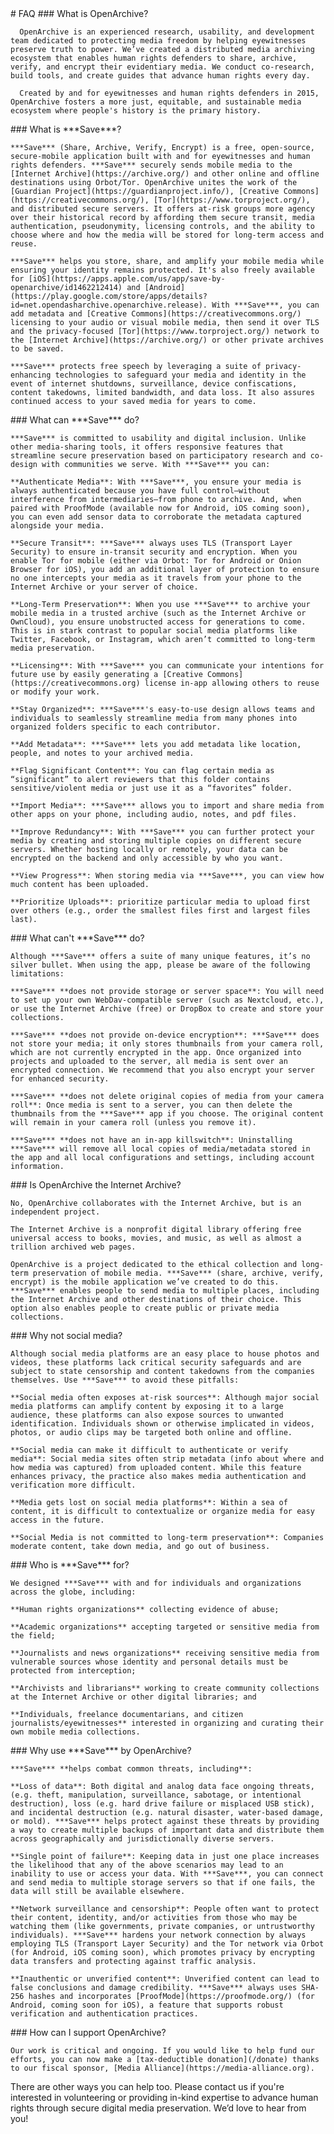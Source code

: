 
<HeaderSection>
  # FAQ

</HeaderSection>

<QuestionsSection>
  <QuestionItem>
      ### What is OpenArchive?

      OpenArchive is an experienced research, usability, and development team dedicated to protecting media freedom by helping eyewitnesses preserve truth to power. We’ve created a distributed media archiving ecosystem that enables human rights defenders to share, archive, verify, and encrypt their evidentiary media. We conduct co-research, build tools, and create guides that advance human rights every day.
    
      Created by and for eyewitnesses and human rights defenders in 2015, OpenArchive fosters a more just, equitable, and sustainable media ecosystem where people's history is the primary history.

  </QuestionItem>

  <QuestionItem>
      ### What is ***Save***?

    ***Save*** (Share, Archive, Verify, Encrypt) is a free, open-source, secure-mobile application built with and for eyewitnesses and human rights defenders. ***Save*** securely sends mobile media to the [Internet Archive](https://archive.org/) and other online and offline destinations using Orbot/Tor. OpenArchive unites the work of the [Guardian Project](https://guardianproject.info/), [Creative Commons](https://creativecommons.org/), [Tor](https://www.torproject.org/), and distributed secure servers. It offers at-risk groups more agency over their historical record by affording them secure transit, media authentication, pseudonymity, licensing controls, and the ability to choose where and how the media will be stored for long-term access and reuse.

    ***Save*** helps you store, share, and amplify your mobile media while ensuring your identity remains protected. It's also freely available for [iOS](https://apps.apple.com/us/app/save-by-openarchive/id1462212414) and [Android](https://play.google.com/store/apps/details?id=net.opendasharchive.openarchive.release). With ***Save***, you can add metadata and [Creative Commons](https://creativecommons.org/) licensing to your audio or visual mobile media, then send it over TLS and the privacy-focused [Tor](https://www.torproject.org/) network to the [Internet Archive](https://archive.org/) or other private archives to be saved.
    
    ***Save*** protects free speech by leveraging a suite of privacy-enhancing technologies to safeguard your media and identity in the event of internet shutdowns, surveillance, device confiscations, content takedowns, limited bandwidth, and data loss. It also assures continued access to your saved media for years to come.

  </QuestionItem>
  <QuestionItem>
    ### What can ***Save*** do?

    ***Save*** is committed to usability and digital inclusion. Unlike other media-sharing tools, it offers responsive features that streamline secure preservation based on participatory research and co-design with communities we serve. With ***Save*** you can:

    **Authenticate Media**: With ***Save***, you ensure your media is always authenticated because you have full control—without interference from intermediaries—from phone to archive. And, when paired with ProofMode (available now for Android, iOS coming soon), you can even add sensor data to corroborate the metadata captured alongside your media.

    **Secure Transit**: ***Save*** always uses TLS (Transport Layer Security) to ensure in-transit security and encryption. When you enable Tor for mobile (either via Orbot: Tor for Android or Onion Browser for iOS), you add an additional layer of protection to ensure no one intercepts your media as it travels from your phone to the Internet Archive or your server of choice.

    **Long-Term Preservation**: When you use ***Save*** to archive your mobile media in a trusted archive (such as the Internet Archive or OwnCloud), you ensure unobstructed access for generations to come. This is in stark contrast to popular social media platforms like Twitter, Facebook, or Instagram, which aren’t committed to long-term media preservation.

    **Licensing**: With ***Save*** you can communicate your intentions for future use by easily generating a [Creative Commons](https://creativecommons.org) license in-app allowing others to reuse or modify your work.

    **Stay Organized**: ***Save***'s easy-to-use design allows teams and individuals to seamlessly streamline media from many phones into organized folders specific to each contributor.

    **Add Metadata**: ***Save*** lets you add metadata like location, people, and notes to your archived media.

    **Flag Significant Content**: You can flag certain media as “significant” to alert reviewers that this folder contains sensitive/violent media or just use it as a “favorites” folder.

    **Import Media**: ***Save*** allows you to import and share media from other apps on your phone, including audio, notes, and pdf files.

    **Improve Redundancy**: With ***Save*** you can further protect your media by creating and storing multiple copies on different secure servers. Whether hosting locally or remotely, your data can be encrypted on the backend and only accessible by who you want. 

    **View Progress**: When storing media via ***Save***, you can view how much content has been uploaded.

    **Prioritize Uploads**: prioritize particular media to upload first over others (e.g., order the smallest files first and largest files last).

  </QuestionItem>
  <QuestionItem>
    ### What can't ***Save*** do?
    
    Although ***Save*** offers a suite of many unique features, it’s no silver bullet. When using the app, please be aware of the following limitations:

    ***Save*** **does not provide storage or server space**: You will need to set up your own WebDav-compatible server (such as Nextcloud, etc.), or use the Internet Archive (free) or DropBox to create and store your collections.

    ***Save*** **does not provide on-device encryption**: ***Save*** does not store your media; it only stores thumbnails from your camera roll, which are not currently encrypted in the app. Once organized into projects and uploaded to the server, all media is sent over an encrypted connection. We recommend that you also encrypt your server for enhanced security.

    ***Save*** **does not delete original copies of media from your camera roll**: Once media is sent to a server, you can then delete the thumbnails from the ***Save*** app if you choose. The original content will remain in your camera roll (unless you remove it).

    ***Save*** **does not have an in-app killswitch**: Uninstalling ***Save*** will remove all local copies of media/metadata stored in the app and all local configurations and settings, including account information.
  </QuestionItem>
  <QuestionItem>
    ### Is OpenArchive the Internet Archive?

    No, OpenArchive collaborates with the Internet Archive, but is an independent project.

    The Internet Archive is a nonprofit digital library offering free universal access to books, movies, and music, as well as almost a trillion archived web pages.

    OpenArchive is a project dedicated to the ethical collection and long-term preservation of mobile media. ***Save*** (share, archive, verify, encrypt) is the mobile application we’ve created to do this. ***Save*** enables people to send media to multiple places, including the Internet Archive and other destinations of their choice. This option also enables people to create public or private media collections.

  </QuestionItem>
  <QuestionItem>
    ### Why not social media?

    Although social media platforms are an easy place to house photos and videos, these platforms lack critical security safeguards and are subject to state censorship and content takedowns from the companies themselves. Use ***Save*** to avoid these pitfalls:

    **Social media often exposes at-risk sources**: Although major social media platforms can amplify content by exposing it to a large audience, these platforms can also expose sources to unwanted identification. Individuals shown or otherwise implicated in videos, photos, or audio clips may be targeted both online and offline. 

    **Social media can make it difficult to authenticate or verify media**: Social media sites often strip metadata (info about where and how media was captured) from uploaded content. While this feature enhances privacy, the practice also makes media authentication and verification more difficult.

    **Media gets lost on social media platforms**: Within a sea of content, it is difficult to contextualize or organize media for easy access in the future.

    **Social Media is not committed to long-term preservation**: Companies moderate content, take down media, and go out of business.

  </QuestionItem>
  <QuestionItem>
    ### Who is ***Save*** for?

    We designed ***Save*** with and for individuals and organizations across the globe, including:

    **Human rights organizations** collecting evidence of abuse;

    **Academic organizations** accepting targeted or sensitive media from the field;

    **Journalists and news organizations** receiving sensitive media from vulnerable sources whose identity and personal details must be protected from interception;

    **Archivists and librarians** working to create community collections at the Internet Archive or other digital libraries; and

    **Individuals, freelance documentarians, and citizen journalists/eyewitnesses** interested in organizing and curating their own mobile media collections.

  </QuestionItem>
  <QuestionItem>
    ### Why use ***Save*** by OpenArchive?
    
    ***Save*** **helps combat common threats, including**:

    **Loss of data**: Both digital and analog data face ongoing threats, (e.g. theft, manipulation, surveillance, sabotage, or intentional destruction), loss (e.g. hard drive failure or misplaced USB stick), and incidental destruction (e.g. natural disaster, water-based damage, or mold). ***Save*** helps protect against these threats by providing a way to create multiple backups of important data and distribute them across geographically and jurisdictionally diverse servers.

    **Single point of failure**: Keeping data in just one place increases the likelihood that any of the above scenarios may lead to an inability to use or access your data. With ***Save***, you can connect and send media to multiple storage servers so that if one fails, the data will still be available elsewhere.

    **Network surveillance and censorship**: People often want to protect their content, identity, and/or activities from those who may be watching them (like governments, private companies, or untrustworthy individuals). ***Save*** hardens your network connection by always employing TLS (Transport Layer Security) and the Tor network via Orbot (for Android, iOS coming soon), which promotes privacy by encrypting data transfers and protecting against traffic analysis.

    **Inauthentic or unverified content**: Unverified content can lead to false conclusions and damage credibility. ***Save*** always uses SHA-256 hashes and incorporates [ProofMode](https://proofmode.org/) (for Android, coming soon for iOS), a feature that supports robust verification and authentication practices.

  </QuestionItem>
  <QuestionItem>
    ### How can I support OpenArchive?

    Our work is critical and ongoing. If you would like to help fund our efforts, you can now make a [tax-deductible donation](/donate) thanks to our fiscal sponsor, [Media Alliance](https://media-alliance.org).

There are other ways you can help too. Please contact us if you're interested in volunteering or providing in-kind expertise to advance human rights through secure digital media preservation. We’d love to hear from you! 

  </QuestionItem>
</QuestionsSection>
<ContactUsSection />
